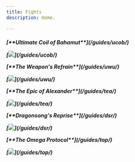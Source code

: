 ```yaml
---
title: Fights
description: Home.

---
```

<h5>

<p class="ulti-name">[**Ultimate Coil of Bahamut**](/guides/ucob/)</p>
[<img src="./src/assets/ucob.webp" class="ulti-image"/>](/guides/ucob/)

<p class="ulti-name">[**The Weapon's Refrain**](/guides/uwu/)</p>
[<img src="./src/assets/uwu.jpeg" class="ulti-image"/>](/guides/uwu/)

<p class="ulti-name">[**The Epic of Alexander**](/guides/tea/) </p>
[<img src="./src/assets/tea.webp" class="ulti-image"/>](/guides/tea/)

<p class="ulti-name">[**Dragonsong's Reprise**](/guides/dsr/) </p>
[<img src="./src/assets/dsr.jpg" class="ulti-image"/>](/guides/dsr/)

<p class="ulti-name">[**The Omega Protocol**](/guides/top/) </p>
[<img src="./src/assets/top.png" class="ulti-image"/>](/guides/top/)
</h5>